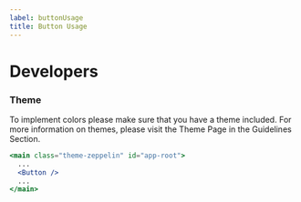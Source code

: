 ```yaml
---
label: buttonUsage
title: Button Usage
---
```


# Developers

### Theme

To implement colors please make sure that you have a theme included. For more information on themes, please visit the Theme Page in the Guidelines Section.

```jsx
<main class="theme-zeppelin" id="app-root">
  ...
  <Button />
  ...
</main>
```
